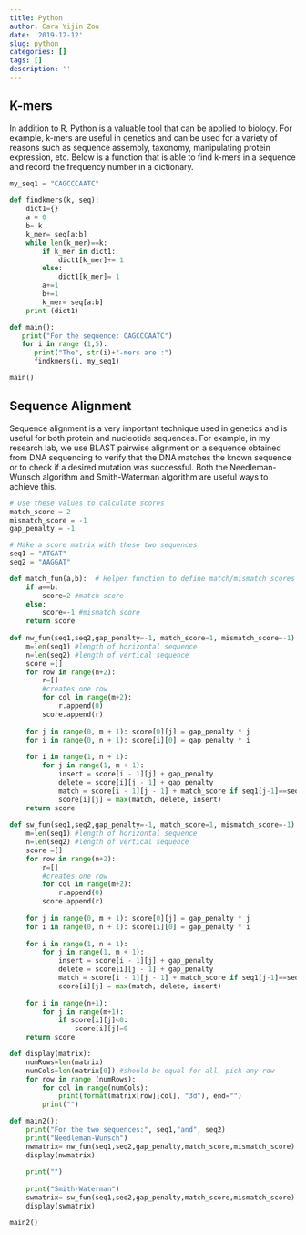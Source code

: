 ```yaml
---
title: Python
author: Cara Yijin Zou
date: '2019-12-12'
slug: python
categories: []
tags: []
description: ''
---
```


## K-mers

In addition to R, Python is a valuable tool that can be applied to biology. For example, k-mers are useful in genetics and can be used for a variety of reasons such as sequence assembly, taxonomy, manipulating protein expression, etc. Below is a function that is able to find k-mers in a sequence and record the frequency number in a dictionary. 

```python

my_seq1 = "CAGCCCAATC"
  
def findkmers(k, seq):
    dict1={}
    a = 0 
    b= k
    k_mer= seq[a:b]
    while len(k_mer)==k: 
        if k_mer in dict1: 
            dict1[k_mer]+= 1
        else: 
            dict1[k_mer]= 1
        a+=1
        b+=1
        k_mer= seq[a:b]
    print (dict1)

def main():
   print("For the sequence: CAGCCCAATC")
   for i in range (1,5):
      print("The", str(i)+"-mers are :")
      findkmers(i, my_seq1)

main()
```

## Sequence Alignment 
Sequence alignment is a very important technique used in genetics and is useful for both protein and nucleotide sequences. For example, in my research lab, we use BLAST pairwise alignment on a sequence obtained from DNA sequencing to verify that the DNA matches the known sequence or to check if a desired mutation was successful. Both the Needleman-Wunsch algorithm and Smith-Waterman algorithm are useful ways to achieve this. 

```python
# Use these values to calculate scores
match_score = 2
mismatch_score = -1
gap_penalty = -1

# Make a score matrix with these two sequences
seq1 = "ATGAT"
seq2 = "AAGGAT"

def match_fun(a,b):  # Helper function to define match/mismatch scores
    if a==b:
        score=2 #match score
    else:
        score=-1 #mismatch score
    return score
    
def nw_fun(seq1,seq2,gap_penalty=-1, match_score=1, mismatch_score=-1):
    m=len(seq1) #length of horizontal sequence
    n=len(seq2) #length of vertical sequence
    score =[]
    for row in range(n+2):
        r=[]
        #creates one row
        for col in range(m+2):
            r.append(0)
        score.append(r)
   
    for j in range(0, m + 1): score[0][j] = gap_penalty * j
    for i in range(0, n + 1): score[i][0] = gap_penalty * i
    
    for i in range(1, n + 1): 
        for j in range(1, m + 1):
            insert = score[i - 1][j] + gap_penalty 
            delete = score[i][j - 1] + gap_penalty 
            match = score[i - 1][j - 1] + match_score if seq1[j-1]==seq2[i-1] else score[i-1][j-1]+ mismatch_score
            score[i][j] = max(match, delete, insert)
    return score
    
def sw_fun(seq1,seq2,gap_penalty=-1, match_score=1, mismatch_score=-1):
    m=len(seq1) #length of horizontal sequence
    n=len(seq2) #length of vertical sequence
    score =[]
    for row in range(n+2):
        r=[]
        #creates one row
        for col in range(m+2):
            r.append(0)
        score.append(r)
   
    for j in range(0, m + 1): score[0][j] = gap_penalty * j
    for i in range(0, n + 1): score[i][0] = gap_penalty * i
    
    for i in range(1, n + 1): 
        for j in range(1, m + 1):
            insert = score[i - 1][j] + gap_penalty 
            delete = score[i][j - 1] + gap_penalty 
            match = score[i - 1][j - 1] + match_score if seq1[j-1]==seq2[i-1] else mismatch_score
            score[i][j] = max(match, delete, insert)
            
    for i in range(n+1): 
        for j in range(m+1): 
            if score[i][j]<0: 
                score[i][j]=0
    return score

def display(matrix):
    numRows=len(matrix)
    numCols=len(matrix[0]) #should be equal for all, pick any row
    for row in range (numRows):
        for col in range(numCols): 
            print(format(matrix[row][col], "3d"), end="")
        print("")

def main2(): 
    print("For the two sequences:", seq1,"and", seq2)
    print("Needleman-Wunsch")
    nwmatrix= nw_fun(seq1,seq2,gap_penalty,match_score,mismatch_score)
    display(nwmatrix)   
    
    print("")
    
    print("Smith-Waterman")
    swmatrix= sw_fun(seq1,seq2,gap_penalty,match_score,mismatch_score)
    display(swmatrix) 

main2()

```

